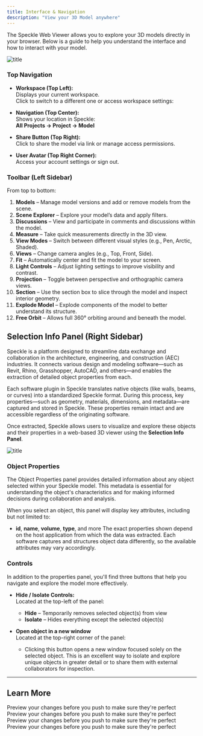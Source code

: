 ```yaml
---
title: Interface & Navigation 
description: "View your 3D Model anywhere"
---
```

The Speckle Web Viewer allows you to explore your 3D models directly in your browser. Below is a guide to help you understand the interface and how to interact with your model.

![title](/images/3d-viewer-images/navigation-overview.jpg)

### Top Navigation

- **Workspace (Top Left):**  
  Displays your current workspace.  
  Click to switch to a different one or access workspace settings:  

- **Navigation (Top Center):**  
  Shows your location in Speckle:  
  **All Projects → Project → Model**  

- **Share Button (Top Right):**  
  Click to share the model via link or manage access permissions.

- **User Avatar (Top Right Corner):**  
  Access your account settings or sign out.

### Toolbar (Left Sidebar)

From top to bottom:

1. **Models** – Manage model versions and add or remove models from the scene.
2. **Scene Explorer** – Explore your model’s data and apply filters.
3. **Discussions** – View and participate in comments and discussions within the model.
4. **Measure** – Take quick measurements directly in the 3D view.
5. **View Modes** – Switch between different visual styles (e.g., Pen, Arctic, Shaded).
6. **Views** – Change camera angles (e.g., Top, Front, Side).
7. **Fit** – Automatically center and fit the model to your screen.
8. **Light Controls** – Adjust lighting settings to improve visibility and contrast.
9. **Projection** – Toggle between perspective and orthographic camera views.
10. **Section** – Use the section box to slice through the model and inspect interior geometry.
11. **Explode Model** – Explode components of the model to better understand its structure.
12. **Free Orbit** – Allows full 360° orbiting around and beneath the model.

## Selection Info Panel (Right Sidebar)

Speckle is a platform designed to streamline data exchange and collaboration in the architecture, engineering, and construction (AEC) industries. It connects various design and modeling software—such as Revit, Rhino, Grasshopper, AutoCAD, and others—and enables the extraction of detailed object properties from each.

Each software plugin in Speckle translates native objects (like walls, beams, or curves) into a standardized Speckle format. During this process, key properties—such as geometry, materials, dimensions, and metadata—are captured and stored in Speckle. These properties remain intact and are accessible regardless of the originating software.

Once extracted, Speckle allows users to visualize and explore these objects and their properties in a web-based 3D viewer using the **Selection Info Panel**.

![title](/images/3d-viewer-images/sel-info-panel.jpg)

### Object Properties

The Object Properties panel provides detailed information about any object selected within your Speckle model. This metadata is essential for understanding the object's characteristics and for making informed decisions during collaboration and analysis.

When you select an object, this panel will display key attributes, including but not limited to:
- **id**, **name**, **volume**, **type**, and more
<Note>The exact properties shown depend on the host application from which the data was extracted. Each software captures and structures object data differently, so the available attributes may vary accordingly.</Note>

### Controls
In addition to the properties panel, you'll find three buttons that help you navigate and explore the model more effectively.

- **Hide / Isolate Controls:**  
  Located at the top-left of the panel:
  - **Hide** – Temporarily removes selected object(s) from view  
  - **Isolate** – Hides everything except the selected object(s)

- **Open object in a new window**  
    Located at the top-right corner of the panel:
    - Clicking this button opens a new window focused solely on the selected object. This is an excellent way to isolate and explore unique objects in greater detail or to share them with external collaborators for inspection.




---

## Learn More

<CardGroup cols={2}>
    <Card
    title="Workspaces"
    icon="table-columns"
    href="https://mintlify.com/docs/development"
  >
    Preview your changes before you push to make sure they're perfect
  </Card>
  <Card
    title="Connector Settings"
    icon="plug"
    href="https://mintlify.com/docs/development"
  >
    Preview your changes before you push to make sure they're perfect
  </Card>
    <Card
    title="Connectors"
    icon="table-columns"
    href="https://mintlify.com/docs/development"
  >
    Preview your changes before you push to make sure they're perfect
  </Card>
    <Card
    title="Automate"
    icon="arrows-rotate"
    href="https://mintlify.com/docs/development"
  >
    Preview your changes before you push to make sure they're perfect
  </Card>
</CardGroup>

